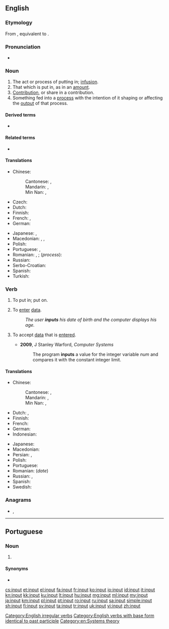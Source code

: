 ==English==
{{wikipedia}}

===Etymology===
From {{etyl|enm|en}} {{m|enm|inputten}}, equivalent to {{prefix|in|put|lang=en|nocat=1}}.

===Pronunciation===
* {{IPA|/ˈɪnpʊt/|lang=en}}

===Noun===
{{en-noun}}

# The act or process of putting in; [[infusion]].
# That which is put in, as in an [[amount]].
# [[contribution|Contribution]], or share in a contribution.
# Something fed into a [[process]] with the intention of it shaping or affecting the [[output]] of that process.

====Derived terms====
* {{l|en|input device}}

====Related terms====
* {{l|en|output}}

====Translations====
{{trans-top|something fed into a process}}
* Chinese:
*: Cantonese: {{t|yue|輸入|sc=Hani}}, {{t|yue|输入|tr=syu1 jap6|sc=Hani}}
*: Mandarin: {{t+|cmn|輸入|sc=Hani}}, {{t+|cmn|输入|tr=shūrù|sc=Hani}}
*: Min Nan: {{t|nan|輸入|sc=Hani}}, {{t|nan|输入|tr=su-ji̍p, su-li̍p|sc=Hani}}
* Czech: {{t+|cs|vstup|m}}
* Dutch: {{t+|nl|invoer}}
* Finnish: {{t+|fi|syöte}}
* French: {{t+|fr|entrée|f}}, {{t+|fr|intrant|m}}
* German: {{t+|de|Eingabe|f}}
{{trans-mid}}
* Japanese: {{t+|ja|入力|tr=にゅうりょく, nyūryoku}}, {{t+|ja|インプット|tr=inputto}}
* Macedonian: {{t|mk|внос|m|tr=vnos}}, {{t|mk|влез|m|tr=vlez}}, {{t|mk|вложување|n|tr=vložúvanje}}
* Polish: {{t+|pl|wkład}}
* Portuguese: {{t+|pt|entrada|f}}, {{t+|pt|input|m}}
* Romanian: {{t+|ro|intrare|f}}, {{t|ro|intrări|f-p}}; (''process''): {{t+|ro|alimentare|f}}
* Russian: {{t+|ru|ввод|m}}
* Serbo-Croatian: {{t+|sh|unos}}
* Spanish: {{t+|es|insumo|m}}
* Turkish: {{t+|tr|girdi}}
{{trans-bottom}}

===Verb===
{{en-verb|inputs|inputting|input|past2=inputted}}

# {{label|en|transitive}} To put in; put on.
# {{label|en|transitive}} To [[enter#Verb|enter]] [[data]].
#: ''The user '''inputs''' his date of birth and the computer displays his age.''
# {{label|en|transitive}} To accept [[data]] that is [[enter]]ed.
#* '''2009''', J Stanley Warford, ''Computer Systems''
#*: The program '''inputs''' a value for the integer variable ''num'' and compares it with the constant integer limit.

====Translations====
{{trans-top|to enter data}}
* Chinese:
*: Cantonese: {{t|yue|輸入|sc=Hani}}, {{t|yue|输入|tr=syu1 jap6|sc=Hani}}
*: Mandarin: {{t+|cmn|輸入|sc=Hani}}, {{t+|cmn|输入|tr=shūrù|sc=Hani}}
*: Min Nan: {{t|nan|輸入|sc=Hani}}, {{t|nan|输入|tr=su-ji̍p, su-li̍p|sc=Hani}}
* Dutch: {{t|nl|ingeven}}, {{t+|nl|invoeren}}
* Finnish: {{t+|fi|syöttää}}
* French: {{t+|fr|rentrer}}
* German: {{t+|de|eingeben}}
* Indonesian: {{t+|id|masuk|alt=memasukkan}}
{{trans-mid}}
* Japanese: {{t+|ja|入力|alt=入力する|tr=にゅうりょくする, nyūryoku-suru}}
* Macedonian: {{t|mk|внeсува|tr=vnésuva}}
* Persian: {{t+|fa|درونداد}}, {{t|fa|دروندادن}}
* Polish: {{t|pl|wprowadzać dane}}
* Portuguese: {{t+|pt|entrar}}
* Romanian: {{t+|ro|introduce}} (''date'')
* Russian: {{t+|ru|вводи́ть|impf}}, {{t+|ru|ввести́|pf}}
* Spanish: {{t+|es|introducir}}
* Swedish: {{t|sv|mata in}}
{{trans-bottom}}

===Anagrams===
* {{l|en|Putin}}, {{l|en|put in}}

[[Category:English irregular verbs]]
[[Category:English verbs with base form identical to past participle]]
[[Category:en:Systems theory]]

----

==Portuguese==

===Noun===
{{pt-noun|m|s}}

# {{lb|pt|computing}} {{l|en|input}} {{gloss|data fed into a process}}

====Synonyms====
* {{l|pt|entrada}}

[[cs:input]]
[[et:input]]
[[el:input]]
[[fa:input]]
[[fr:input]]
[[ko:input]]
[[io:input]]
[[id:input]]
[[it:input]]
[[kn:input]]
[[kk:input]]
[[ku:input]]
[[lt:input]]
[[hu:input]]
[[mg:input]]
[[ml:input]]
[[my:input]]
[[ja:input]]
[[km:input]]
[[pl:input]]
[[pt:input]]
[[ro:input]]
[[ru:input]]
[[sa:input]]
[[simple:input]]
[[sh:input]]
[[fi:input]]
[[sv:input]]
[[ta:input]]
[[tr:input]]
[[uk:input]]
[[vi:input]]
[[zh:input]]
